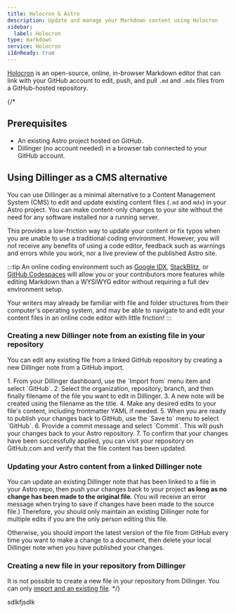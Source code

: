```yaml
---
title: Holocron & Astro
description: Update and manage your Markdown content using Holocron
sidebar:
  label: Holocron
type: markdown
service: Holocron
i18nReady: true
---
```


[Holocron](https://holocron.so/) is an open-source, online, in-browser Markdown editor that can link with your GitHub account to edit, push, and pull `.md` and `.mdx` files from a GitHub-hosted repository.

{/* 
## Prerequisites

- An existing Astro project hosted on GitHub.
- Dillinger (no account needed) in a browser tab connected to your GitHub account.

## Using Dillinger as a CMS alternative

You can use Dillinger as a minimal alternative to a Content Management System (CMS) to edit and update existing content files (`.md` and `mdx`) in your Astro project. You can make content-only changes to your site without the need for any software installed nor a running server.

This provides a low-friction way to update your content or fix typos when you are unable to use a traditional coding environment. However, you will not receive any benefits of using a code editor, feedback such as warnings and errors while you work, nor a live preview of the published Astro site.

:::tip 
An online coding environment such as [Google IDX](https://idx.dev), [StackBlitz](https://stackblitz.com), or [GitHub Codespaces](https://github.dev) will allow you or your contributors more features while editing Markdown than a WYSIWYG editor without requiring a full dev environment setup.

Your writers may already be familiar with file and folder structures from their computer's operating system, and may be able to navigate to and edit your content files in an online code editor with little friction!
:::

### Creating a new Dillinger note from an existing file in your repository

You can edit any existing file from a linked GitHub repository by creating a new Dillinger note from a GitHub import.

<Steps>
1. From your Dillinger dashboard, use the `Import from` menu item and select `GitHub`.
2. Select the organization, repository, branch, and then finally filename of the file you want to edit in Dillinger.
3. A new note will be created using the filename as the title.
4. Make any desired edits to your file's content, including frontmatter YAML if needed.
5. When you are ready to publish your changes back to GitHub, use the `Save to` menu to select `GitHub`.
6. Provide a commit message and select `Commit`. This will push your changes back to your Astro repository. 
7. To confirm that your changes have been successfully applied, you can visit your repository on GitHub.com and verify that the file content has been updated.
</Steps>

### Updating your Astro content from a linked Dillinger note

You can update an existing Dillinger note that has been linked to a file in your Astro repo, then push your changes back to your project **as long as no change has been made to the original file**. (You will receive an error message when trying to save if changes have been made to the source file.) Therefore, you should only maintain an existing Dillinger note for multiple edits if you are the only person editing this file.

Otherwise, you should import the latest version of the file from GitHub every time you want to make a change to a document, then delete your local Dillinger note when you have published your changes.

### Creating a new file in your repository from Dillinger

It is not possible to create a new file in your repository from Dillinger. You can only [import and an existing file](#creating-a-new-dillinger-note-from-an-existing-file-in-your-repository). */}

sdlkfjsdlk